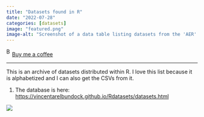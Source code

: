 ```yaml
---
title: "Datasets found in R"
date: "2022-07-28"
categories: [datasets]
image: "featured.png"
image-alt: "Screenshot of a data table listing datasets from the 'AER' package. Columns include Package, Item, Title, Rows, Cols, and counts for data types (binary, character, factor, logical, numeric). Each dataset also includes links to download the CSV and documentation (DOC). Examples include 'Affairs' (Fair`s Extramarital Affairs Data, 601 rows, 9 columns), 'CollegeDistance' (College Distance Data, 4739 rows, 14 columns), and 'CPS1988' (Determinants of Wages Data, 281,555 rows, 7 columns)."
---
```


<link href="https://fonts.googleapis.com/css?family=Cookie" rel="stylesheet"><a class="bmc-button" target="_blank" href="https://www.buymeacoffee.com/JoscelinRocha">![Buy me a coffee](https://cdn.buymeacoffee.com/buttons/bmc-new-btn-logo.svg){alt="Buy me a coffee" width="15" height="21"}Buy me a coffee</a>

------------------------------------------------------------------------

This is an archive of datasets distributed within R. I love this list because it is alphabetized and I can also get the CSVs from it.

1.  The database is here: <https://vincentarelbundock.github.io/Rdatasets/datasets.html>

![](featured.png){fig-alt="Screenshot of a data table listing datasets from the \"AER\" package. Columns include Package, Item, Title, Rows, Cols, and counts for data types (binary, character, factor, logical, numeric). Each dataset also includes links to download the CSV and documentation (DOC). Examples include \"Affairs\" (Fair's Extramarital Affairs Data, 601 rows, 9 columns), \"CollegeDistance\" (College Distance Data, 4739 rows, 14 columns), and \"CPS1988\" (Determinants of Wages Data, 281,555 rows, 7 columns)."}
